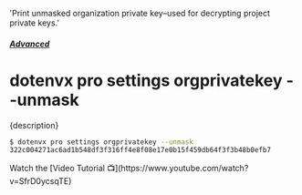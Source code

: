  'Print unmasked organization private key–used for decrypting project private keys.'

##### [Advanced](/docs/pro#advanced)
# dotenvx pro settings orgprivatekey --unmask

<p className="lead">{description}</p>

```sh
$ dotenvx pro settings orgprivatekey --unmask
322c004271ac6ad1b548df3f316ff4e8f08e17e0b15f459db64f3f3b48b0efb7
```

<Note>
Watch the [Video Tutorial 📺](https://www.youtube.com/watch?v=SfrD0ycsqTE)
</Note>
